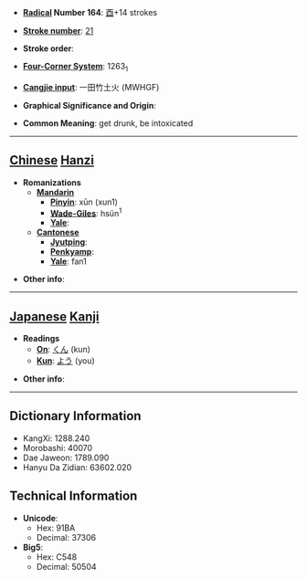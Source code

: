 * '''[[Wiktionary:Chinese radical index| Radical]] Number 164''': [[Wiktionary:Chinese radical index 酉|酉]]+14 strokes

* '''[[Wiktionary:Chinese total strokes index|Stroke number]]''': [[Wiktionary:Chinese total strokes index 21|21]]

* '''Stroke order''': 

* '''[[Wiktionary:Chinese four corner index|Four-Corner System]]''': 1263<sub>1</sub>

* '''[[Wiktionary:Chinese Cangjie index|Cangjie input]]''': 一田竹土火 (MWHGF)

* '''Graphical Significance and Origin''': 

* '''Common Meaning''': get drunk, be intoxicated

----

== [[Chinese]] [[Hanzi]] ==

* '''Romanizations'''
** '''[[Mandarin]]'''
*** '''[[Pinyin]]''': xūn (xun1)
*** '''[[Wade-Giles]]''': hsün<sup>1</sup>
*** '''[[Yale]]''': 
** '''[[Cantonese]]'''
*** '''[[Jyutping]]''':
*** '''[[Penkyamp]]''': 
*** '''[[Yale]]''': fan1

* '''Other info''': 

----

== [[Japanese]] [[Kanji]] ==

* '''Readings'''
** '''[[On]]''': [[くん]] (kun)
** '''[[Kun]]''': [[よう]] (you)

* '''Other info''':  

----

== Dictionary Information ==

* KangXi: 1288.240
* Morobashi: 40070
* Dae Jaweon: 1789.090
* Hanyu Da Zidian: 63602.020

== Technical Information ==

* '''Unicode''':
** Hex: 91BA
** Decimal: 37306
* '''Big5''':
** Hex: C548
** Decimal: 50504